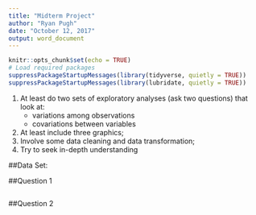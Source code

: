 ```yaml
---
title: "Midterm Project"
author: "Ryan Pugh"
date: "October 12, 2017"
output: word_document
---
```


```r
knitr::opts_chunk$set(echo = TRUE)
# Load required packages
suppressPackageStartupMessages(library(tidyverse, quietly = TRUE))
suppressPackageStartupMessages(library(lubridate, quietly = TRUE))
```

1. At least do two sets of exploratory analyses (ask two questions) that look at: 
   * variations among observations
   * covariations between variables 
2. At least include three graphics;
3. Involve some data cleaning and data transformation;
4. Try to seek in-depth understanding

##Data Set: 

##Question 1

```r

```

##Question 2

```r

```

```r

```